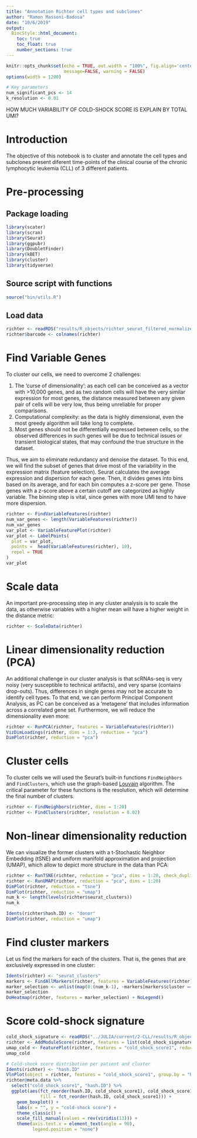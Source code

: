 ```yaml
---
title: "Annotation Richter cell types and subclones"
author: "Ramon Massoni-Badosa"
date: "10/6/2019"
output: 
  BiocStyle::html_document:
    toc: true
    toc_float: true
    number_sections: true
---
```


```r
knitr::opts_chunk$set(echo = TRUE, out.width = "100%", fig.align='center', 
                      message=FALSE, warning = FALSE)
options(width = 1200)
```

```r
# Key parameters
num_significant_pcs <- 14
k_resolution <- 0.01
```

HOW MUCH VARIABILITY OF COLD-SHOCK SCORE IS EXPLAIN BY TOTAL UMI?

# Introduction
The objective of this notebook is to cluster and annotate the cell types and subclones present diferent time-points of the clinical course of the chronic lymphocytic leukemia (CLL) of 3 different patients.

# Pre-processing

## Package loading

```r
library(scater)
library(scran)
library(Seurat)
library(ggpubr)
library(DoubletFinder)
library(kBET)
library(cluster)
library(tidyverse)
```

## Source script with functions

```r
source("bin/utils.R")
```

## Load data

```r
richter <- readRDS("results/R_objects/richter_seurat_filtered_normalized.rds")
richter$barcode <- colnames(richter)
```

# Find Variable Genes
To cluster our cells, we need to overcome 2 challenges:

1. The 'curse of dimensionality': as each cell can be conceived as a vector with >10,000 genes, and as two random cells will have the very similar expression for most genes, the distance measured between any given pair of cells will be very low, thus being unreliable for proper comparisons.
2. Computational complexity: as the data is highly dimensional, even the most greedy algorithm will take long to complete. 
3. Most genes should not be differentially expressed between cells, so the observed differences in such genes will be due to technical issues or transient biological states, that may confound the true structure in the dataset.

Thus, we aim to eliminate redundancy and denoise the dataset. To this end, we will find the subset of genes that drive most of the variability in the expression matrix (feature selection). Seurat calculates the average expression and dispersion for each gene. Then, it divides genes into bins based on its average, and for each bin computes a z-score per gene. Those genes with a z-score above a certain cutoff are categorized as highly variable. The binning step is vital, since genes with more UMI tend to have more dispersion.

```r
richter <- FindVariableFeatures(richter)
num_var_genes <- length(VariableFeatures(richter))
num_var_genes
var_plot <- VariableFeaturePlot(richter)
var_plot <- LabelPoints(
  plot = var_plot, 
  points =  head(VariableFeatures(richter), 10), 
  repel = TRUE
)
var_plot
```


# Scale data
An important pre-processing step in any cluster analysis is to scale the data, as otherwise variables with a higher mean will have a higher weight in the distance metric:

```r
richter <- ScaleData(richter)
```

# Linear dimensionality reduction (PCA)
An additional challenge in our cluster analysis is that scRNAs-seq is very noisy (very susceptible to technical artifacts), and very sparse (contains drop-outs). Thus, differences in single genes may not be accurate to identify cell types. To that end, we can perform Principal Component Analysis, as PC can be conceived as a 'metagene' that includes information across a correlated gene set. Furthermore, we will reduce the dimensionality even more:             

```r
richter <- RunPCA(richter, features = VariableFeatures(richter))
VizDimLoadings(richter, dims = 1:3, reduction = "pca")
DimPlot(richter, reduction = "pca")
```

# Cluster cells
To cluster cells we will used the Seurat's built-in functions `FindNeighbors` and `FindClusters`, which use the graph-based [Louvain](https://en.wikipedia.org/wiki/Louvain_modularity) algorithm. The critical parameter for these functions is the resolution, which will determine the final number of clusters.

```r
richter <- FindNeighbors(richter, dims = 1:20)
richter <- FindClusters(richter, resolution = 0.02)
```

# Non-linear dimensionality reduction 
We can visualize the former clusters with a t-Stochastic Neighbor Embedding (tSNE) and uniform manifold approximation and projection (UMAP), which allow to depict more structure in the data than PCA:

```r
richter <- RunTSNE(richter, reduction = "pca", dims = 1:20, check_duplicates = FALSE)
richter <- RunUMAP(richter, reduction = "pca", dims = 1:20)
DimPlot(richter, reduction = "tsne")
DimPlot(richter, reduction = "umap")
num_k <- length(levels(richter$seurat_clusters))
num_k
```


```r
Idents(richter$hash.ID) <- "donor"
DimPlot(richter, reduction = "umap")
```

# Find cluster markers
Let us find the markers for each of the clusters. That is, the genes that are exclusively expressed in one cluster:

```r
Idents(richter) <- "seurat_clusters"
markers <- FindAllMarkers(richter, features = VariableFeatures(richter))
marker_selection <- unlist(map(0:(num_k-1), ~markers[markers$cluster == ., "gene"][0:5]))
marker_selection
DoHeatmap(richter, features = marker_selection) + NoLegend()
```


# Score cold-shock signature

```r
cold_shock_signature <- readRDS("../JULIA/current/2-CLL/results/R_objects/cold_shock_signature.rds")
richter <- AddModuleScore(richter, features = list(cold_shock_signature), name = "cold_shock_score")
umap_cold <- FeaturePlot(richter, features = "cold_shock_score1", reduction = "umap")
umap_cold

# Cold-shock score distribution per patient and cluster
Idents(richter) <- "hash.ID"
VlnPlot(object = richter, features = "cold_shock_score1", group.by = "hash.ID", pt.size = 0, sort = TRUE)
richter@meta.data %>% 
  select("cold_shock_score1", "hash.ID") %>% 
  ggplot(aes(fct_reorder(hash.ID, cold_shock_score1), cold_shock_score1, 
             fill = fct_reorder(hash.ID, cold_shock_score1))) +
    geom_boxplot() +
    labs(x = "", y = "cold-shock score") +
    theme_classic() +
    scale_fill_manual(values = rev(viridis(13))) +
    theme(axis.text.x = element_text(angle = 90),
          legend.position = "none")

```






